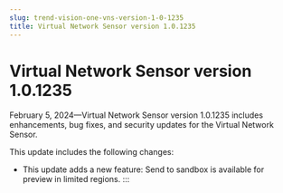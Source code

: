 ```yaml
---
slug: trend-vision-one-vns-version-1-0-1235
title: Virtual Network Sensor version 1.0.1235
---
```

# Virtual Network Sensor version 1.0.1235

February 5, 2024—Virtual Network Sensor version 1.0.1235 includes enhancements, bug fixes, and security updates for the Virtual Network Sensor.

This update includes the following changes:

- This update adds a new feature: Send to sandbox is available for preview in limited regions.
:::
